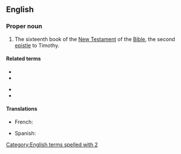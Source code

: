 ==English==

===Proper noun===
{{en-proper noun}}
{{book of the Bible|Timothy}}
# {{label|en|biblical}} The sixteenth book of the [[New Testament]] of the [[Bible]], the second [[epistle]] to Timothy.

====Related terms====
{{rel-top}}
* {{l|en|Tim.}}
* {{l|en|1 Tim.}}
{{rel-mid}}
* {{l|en|1 Timothy}}
* {{l|en|2 Tim.}}
{{rel-bottom}}

====Translations====
{{trans-top|book of the New Testament}}
* French: {{t|fr|2 Timothée}}
{{trans-mid}}
* Spanish: {{t|es|2 Timoteo|m}}
{{trans-bottom}}

[[Category:English terms spelled with 2]]